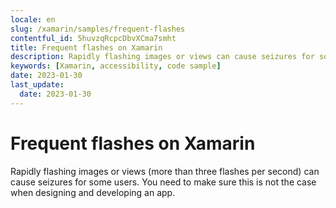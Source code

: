 ```yaml
---
locale: en
slug: /xamarin/samples/frequent-flashes
contentful_id: 5huvzqRcpcDbvXCma7smht
title: Frequent flashes on Xamarin
description: Rapidly flashing images or views can cause seizures for some users.
keywords: [Xamarin, accessibility, code sample]
date: 2023-01-30
last_update:
  date: 2023-01-30
---
```


# Frequent flashes on Xamarin

Rapidly flashing images or views (more than three flashes per second) can cause seizures for some users. You need to make sure this is not the case when designing and developing an app.

<CodeSample id="screen-flashes" platform="xamarin" locale="en"/>
